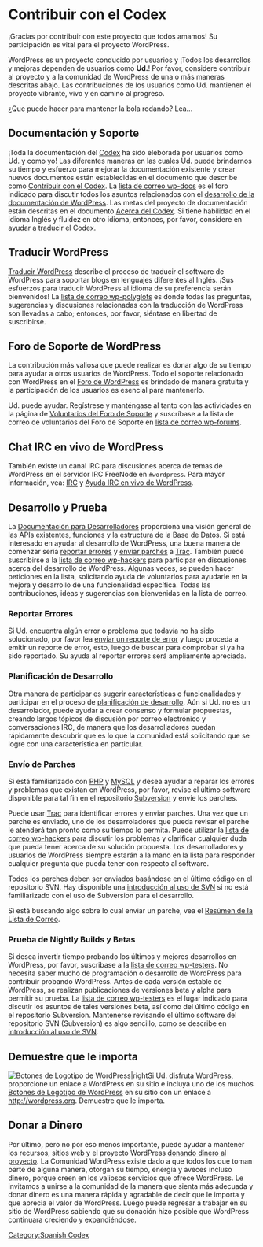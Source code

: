 {{Languages|
{{en|Contributing to Codex}}
{{es|Contributing to Codex}}
}}

= Contribuir con el Codex =

¡Gracias por contribuir con este proyecto que todos amamos! Su participaci&oacute;n es vital para el proyecto WordPress.

WordPress es un proyecto conducido por usuarios y ¡Todos los desarrollos y mejoras dependen de usuarios como '''Ud.'''! Por favor, considere contribuir al proyecto y a la comunidad de WordPress de una o m&aacute;s maneras descritas abajo. Las contribuciones de los usuarios como Ud. mantienen el proyecto vibrante, vivo y en camino al progreso.

¿Que puede hacer para mantener la bola rodando? Lea...

== Documentaci&oacute;n y Soporte ==

¡Toda la documentación del [http://codex.wordpress.org Codex] ha sido eleborada por usuarios como Ud. y como yo! Las diferentes maneras en las cuales Ud. puede brindarnos su tiempo y esfuerzo para mejorar la documentación existente y crear nuevos documentos están establecidas en el documento que describe como [[es:Codex:Contributing_to_Codex|Contribuir con el Codex]]. La [[Mailing_Lists#Documentation|lista de correo wp-docs]] es el foro indicado para discutir todos los asuntos relacionados con el [[Codex:Community_Portal|desarrollo de la documentación de WordPress]]. Las metas del proyecto de documentación están descritas en el documento [[es:Codex:About|Acerca del Codex]]. Si tiene habilidad en el idioma Inglés y fluidez en otro idioma, entonces, por favor, considere en ayudar a traducir el Codex.

== Traducir WordPress ==

[[es:Translating WordPress|Traducir WordPress]] describe el proceso de traducir el software de WordPress para soportar blogs en lenguajes diferentes al Ingl&eacute;s. ¡Sus esfuerzos para traducir WordPress al idioma de su preferencia ser&aacute;n bienvenidos! La [[Mailing_Lists#Polyglots|lista de correo wp-polyglots]] es donde todas las preguntas, sugerencias y discusiones relacionadas con la traducci&oacute;n de WordPress son llevadas a cabo; entonces, por favor, si&eacute;ntase en libertad de suscribirse.

== Foro de Soporte de WordPress ==

La contribuci&oacute;n m&aacute;s valiosa que puede realizar es donar algo de su tiempo para ayudar a otros usuarios de WordPress. Todo el soporte relacionado con WordPress en el  [http://es.forums.wordpress.org Foro de WordPress] es brindado de manera gratuita y la participaci&oacute;n de los usuarios es esencial para mantenerlo. 

Ud. puede ayudar. Reg&iacute;strese y mant&eacute;ngase al tanto con las actividades en la p&aacute;gina de [[es:Support Forum Volunteers|Voluntarios del Foro de Soporte]] y suscr&iacute;base a la lista de correo de voluntarios del Foro de Soporte en [http://lists.automattic.com/mailman/listinfo/wp-forums lista de correo wp-forums].

==Chat IRC en vivo de WordPress==

Tambi&eacute;n existe un canal IRC para discusiones acerca de temas de WordPress en el servidor  IRC FreeNode en <tt>#wordpress</tt>.  Para mayor informaci&oacute;n, vea: [[es:IRC|IRC]] y [[WordPress IRC Live Help|Ayuda IRC en vivo de WordPress]].

==Desarrollo y Prueba==

La [[es:Developer_Documentation|Documentaci&oacute;n para Desarrolladores]] proporciona una visi&oacute;n general de las APIs existentes, funciones y la estructura de la Base de Datos. Si est&aacute; interesado en ayudar al desarrollo de WordPress, una buena manera de comenzar ser&iacute;a [[#Reporting_Bugs|reportar errores]] y [[#Submitting_Patches|enviar parches]] a [http://trac.wordpress.org/ Trac]. Tambi&eacute;n puede suscribirse a la [[Mailing_Lists#Hackers|lista de correo wp-hackers]] para participar en discusiones acerca del desarrollo de WordPress. Algunas veces, se pueden hacer peticiones en la lista, solicitando ayuda de voluntarios para ayudarle en la mejora y desarrollo de una funcionalidad espec&iacute;fica. Todas las contribuciones, ideas y sugerencias son bienvenidas en la lista de correo.

=== Reportar Errores ===

Si Ud. encuentra alg&uacute;n error o problema que todav&iacute;a no ha sido solucionado, por favor lea [[es:Submitting_Bugs|enviar un reporte de error]] y luego proceda a emitir un reporte de error, esto, luego de buscar para comprobar si ya ha sido reportado. Su ayuda al reportar errores ser&aacute; ampliamente apreciada.

=== Planificaci&oacute;n de Desarrollo ===

Otra manera de participar es sugerir caracter&iacute;sticas o funcionalidades y participar en el proceso de [[Development Planning|planificaci&oacute;n de desarrollo]]. A&uacute;n si Ud. no es un desarrolador, puede ayudar a crear consenso y formular propuestas, creando largos t&oacute;picos de discusi&oacute;n por correo electr&oacute;nico y conversaciones IRC, de manera que los desarrolladores puedan r&aacute;pidamente descubrir que es lo que la comunidad est&aacute; solicitando que se logre con una caracter&iacute;stica en particular.

=== Env&iacute;o de Parches ===

Si est&aacute; familiarizado con [[es:Glossary#PHP|PHP]] y [[es:Glossary#MySQL|MySQL]] y desea ayudar a reparar los errores y problemas que existan en WordPress, por favor, revise el &uacute;ltimo software disponible para tal fin en el repositorio [http://wordpress.org/download/svn/ Subversion] y env&iacute;e los parches. 

Puede usar [http://trac.wordpress.org Trac] para identificar errores y enviar parches. Una vez que un parche es enviado, uno de los desarroladores que pueda revisar el parche le atender&aacute; tan pronto como su tiempo lo permita. Puede utilizar la  [[Mailing_Lists#Hackers|lista de correo wp-hackers]] para discutir los problemas y clarificar cualquier duda que pueda tener acerca de su soluci&oacute;n propuesta. Los desarrolladores y usuarios de WordPress siempre estar&aacute;n a la mano en la lista para responder cualquier pregunta que pueda tener con respecto al software.

Todos los parches deben ser enviados bas&aacute;ndose en el &uacute;ltimo c&oacute;digo en el repositorio SVN. Hay disponible una [http://wordpress.org/download/svn/ introducci&oacute;n al uso de SVN] si no est&aacute; familiarizado con el uso de Subversion para el desarrollo.

Si est&aacute; buscando algo sobre lo cual enviar un parche, vea el [[Mailing List Summary|Res&uacute;men de la Lista de Correo]].

=== Prueba de Nightly Builds y Betas ===

Si desea invertir tiempo probando los &uacute;ltimos y mejores desarrollos en WordPress, por favor, suscribase a la [[Mailing_Lists#Testers|lista de correo wp-testers]]. No necesita saber mucho de programaci&oacute;n o desarrollo de WordPress para contribuir probando WordPress. Antes de cada versi&oacute;n estable de WordPress, se realizan publicaciones de versiones beta y alpha para permitir su prueba. La [[Mailing_Lists#Testers|lista de correo wp-testers]] es el lugar indicado para discutir los asuntos de tales versiones beta, as&iacute; como del  &uacute;ltimo c&oacute;digo en el repositorio Subversion. Mantenerse revisando el &uacute;ltimo software del repositorio SVN (Subversion) es algo sencillo, como se describe en [http://wordpress.org/download/svn/ introducci&oacute;n al uso de SVN].
<!-- [[Testing_WordPress]] -->

== Demuestre que le importa ==

[[Image:wp-logos-buttons.jpg|Botones de Logotipo de WordPress|right]]Si Ud. disfruta WordPress, proporcione un enlace a WordPress en su sitio e incluya uno de los muchos [http://wordpress.org/about/buttons/ Botones de Logotipo de WordPress] en su sitio con un enlace a [http://www.wordpress.org http://wordpress.org]. Demuestre que le importa.

== Donar a Dinero ==

Por &uacute;ltimo, pero no por eso menos importante, puede ayudar a mantener los recursos, sitios web y el proyecto WordPress [http://wordpress.org/donate/ donando  dinero al proyecto]. La Comunidad WordPress existe dado a que todos los que toman parte de alguna manera, otorgan su tiempo, energ&iacute;a y aveces incluso dinero, porque creen en los valiosos servicios que ofrece WordPress. Le invitamos a unirse a la comunidad de la manera que sienta m&aacute;s adecuada y donar dinero es una manera r&aacute;pida y agradable de decir que le importa y que aprecia el valor de WordPress. Luego puede regresar a trabajar en su sitio de WordPress sabiendo que su donaci&oacute;n hizo posible que WordPress continuara creciendo y expandi&eacute;ndose.

[[Category:Spanish Codex]]